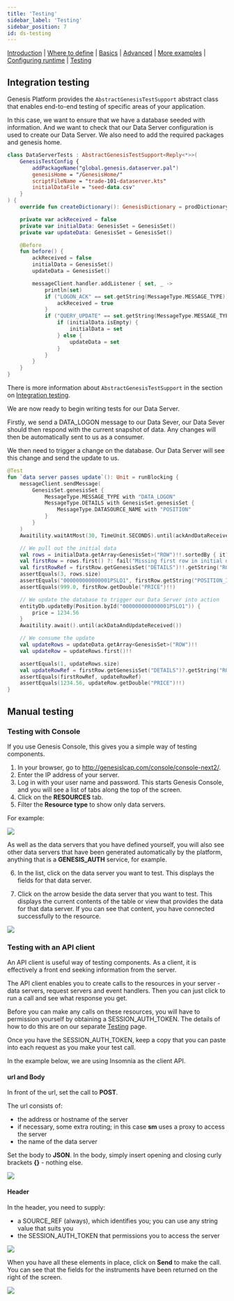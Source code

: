 ```yaml
---
title: 'Testing'
sidebar_label: 'Testing'
sidebar_position: 7
id: ds-testing
---
```


[Introduction](/creating-applications/defining-your-application/user-interface/data-servers/data-servers/) | [Where to define](/creating-applications/defining-your-application/user-interface/data-servers/ds-where-to-define/) | [Basics](/creating-applications/defining-your-application/user-interface/data-servers/ds-technical-details/) |  [Advanced](/creating-applications/defining-your-application/user-interface/data-servers/ds-advanced-technical-details/) | [More examples](/creating-applications/defining-your-application/user-interface/data-servers/ds-more-examples/) | [Configuring runtime](/creating-applications/defining-your-application/user-interface/data-servers/ds-configure-runtime/) | [Testing](/creating-applications/defining-your-application/user-interface/data-servers/ds-testing/)

## Integration testing

Genesis Platform provides the `AbstractGenesisTestSupport` abstract class that enables end-to-end testing of specific areas of your application. 

In this case, we want to ensure that we have a database seeded with information. And we want to check that our Data Server configuration is used to create our Data Server. We also need to add the required packages and genesis home.

```kotlin
class DataServerTests : AbstractGenesisTestSupport<Reply<*>>(
    GenesisTestConfig {
        addPackageName("global.genesis.dataserver.pal")
        genesisHome = "/GenesisHome/"
        scriptFileName = "trade-101-dataserver.kts"
        initialDataFile = "seed-data.csv"
    }
) {
    override fun createDictionary(): GenesisDictionary = prodDictionary()

    private var ackReceived = false
    private var initialData: GenesisSet = GenesisSet()
    private var updateData: GenesisSet = GenesisSet()

    @Before
    fun before() {
        ackReceived = false
        initialData = GenesisSet()
        updateData = GenesisSet()

        messageClient.handler.addListener { set, _ ->
            println(set)
            if ("LOGON_ACK" == set.getString(MessageType.MESSAGE_TYPE)) {
                ackReceived = true
            }
            if ("QUERY_UPDATE" == set.getString(MessageType.MESSAGE_TYPE)) {
                if (initialData.isEmpty) {
                    initialData = set
                } else {
                    updateData = set
                }
            }
        }
    }
}
```

There is more information about `AbstractGenesisTestSupport` in the section on [Integration testing](/managing-applications/test/integration-testing/).

We are now ready to begin writing tests for our Data Server.

Firstly, we send a DATA_LOGON message to our Data Sever, our Data Sever should then respond with the current snapshot of data. Any changes will then be automatically sent to us as a consumer.

We then need to trigger a change on the database. Our Data Server will see this change and send the update to us.

```kotlin
@Test
fun `data server passes update`(): Unit = runBlocking {
    messageClient.sendMessage(
        GenesisSet.genesisSet {
            MessageType.MESSAGE_TYPE with "DATA_LOGON"
            MessageType.DETAILS with GenesisSet.genesisSet {
                MessageType.DATASOURCE_NAME with "POSITION"
            }
        }
    )
    Awaitility.waitAtMost(30, TimeUnit.SECONDS).until(ackAndDataReceived())

    // We pull out the initial data
    val rows = initialData.getArray<GenesisSet>("ROW")!!.sortedBy { it?.getString("POSITION_ID") }
    val firstRow = rows.first() ?: fail("Missing first row in initial data")
    val firstRowRef = firstRow.getGenesisSet("DETAILS")!!.getString("ROW_REF")!!
    assertEquals(3, rows.size)
    assertEquals("000000000000001PSLO1", firstRow.getString("POSITION_ID")!!)
    assertEquals(999.0, firstRow.getDouble("PRICE")!!)

    // We update the database to trigger our Data Server into action
    entityDb.updateBy(Position.byId("000000000000001PSLO1")) {
        price = 1234.56
    }
    Awaitility.await().until(ackDataAndUpdateReceived())

    // We consume the update
    val updateRows = updateData.getArray<GenesisSet>("ROW")!!
    val updateRow = updateRows.first()!!

    assertEquals(1, updateRows.size)
    val updateRowRef = firstRow.getGenesisSet("DETAILS")?.getString("ROW_REF")!!
    assertEquals(firstRowRef, updateRowRef)
    assertEquals(1234.56, updateRow.getDouble("PRICE")!!)
}
```

## Manual testing

### Testing with Console
If you use Genesis Console, this gives you a simple way of testing components.

1. In your browser, go to http://genesislcap.com/console/console-next2/.
2. Enter the IP address of your server.
3. Log in with your user name and password. This starts Genesis Console, and you will see a list of tabs along the top of the screen.
4. Click on the **RESOURCES** tab.
5. Filter the **Resource type** to show only data servers.

For example:

![](/img/test-console-ds-filter.png)

As well as the data servers that you have defined yourself, you will also see other data servers that have been generated automatically by the platform, anything that is a **GENESIS_AUTH** service, for example.

6. In the list, click on the data server you want to test. This displays the fields for that data server. 

7. Click on the arrow beside the data server that you want to test. This displays the current contents of the table or view that provides the data for that data server. If you can see that content, you have connected successfully to the resource.

![](/img/test-console-ds-success.png)


### Testing with an API client

An API client is useful way of testing components. As a client, it is effectively a front end seeking information from the server.

The API client enables you to create calls to the resources in your server - data servers, request servers and event handlers. Then you can just click to run a call and see what response you get.

Before you can make any calls on these resources, you will have to permission yourself by obtaining a SESSION_AUTH_TOKEN. The details of how to do this are on our separate [Testing](/managing-applications/test/integration-testing/#using-an-api-client) page.

Once you have the SESSION_AUTH_TOKEN, keep a copy that you can paste into each request as you make your test call.

In the example below, we are using Insomnia as the client API.

#### url and Body
In front of the url, set the call to **POST**.

The url consists of:

- the address or hostname of the server
- if necessary, some extra routing; in this case **sm** uses a proxy to access the server
- the name of the data server


Set the body to **JSON**. In the body, simply insert opening and closing curly brackets **{}** - nothing else. 

![](/img/test-ds-url-body.png)

#### Header
In the header, you need to supply:

- a SOURCE_REF (always), which identifies you; you can use any string value that suits you
- the SESSION_AUTH_TOKEN that permissions you to access the server

![](/img/test-ds-header.png)

When you have all these elements in place, click on **Send** to make the call. You can see that the fields for the instruments have been returned on the right of the screen.

![](/img/test-ds-instrument-success.png)
